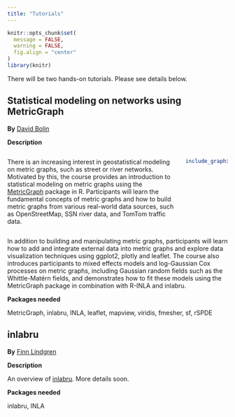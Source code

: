 ```yaml
---
title: "Tutorials"
---
```

```r
knitr::opts_chunk$set(
  message = FALSE, 
  warning = FALSE,
  fig.align = "center"
)
library(knitr)
```

There will be two hands-on tutorials. Please see details below.


## Statistical modeling on networks using MetricGraph

**By** [David Bolin](https://www.kaust.edu.sa/en/study/faculty/david-bolin)

**Description**

::: columns
::: {.column width="80%"}

There is an increasing interest in geostatistical modeling on metric graphs, such as street or river networks. Motivated by this, the course provides an introduction to statistical modeling on metric graphs using the [MetricGraph](https://davidbolin.github.io/MetricGraph/) package in R. Participants will learn the fundamental concepts of metric graphs and how to build metric graphs from various real-world data sources, such as OpenStreetMap, SSN river data, and TomTom traffic data.

:::
::: {.column width="20%"}

```r
include_graphics('img/metricgraph_logo.png')
```

:::
:::

In addition to building and manipulating metric graphs, participants will learn how to add and integrate external data into metric graphs and explore data visualization techniques using ggplot2, plotly and leaflet. The course also introduces participants to mixed effects models and log-Gaussian Cox processes on metric graphs, including Gaussian random fields such as the Whittle-Matérn fields, and demonstrates how to fit these models using the MetricGraph package in combination with R-INLA and inlabru. 

**Packages needed**

MetricGraph, inlabru, INLA, leaflet, mapview, viridis, fmesher, sf, rSPDE


## inlabru

**By** [Finn Lindgren](https://www.maths.ed.ac.uk/~flindgre/)

**Description**

An overview of [inlabru](https://sites.google.com/inlabru.org/inlabru). More details soon.

**Packages needed** 

inlabru, INLA